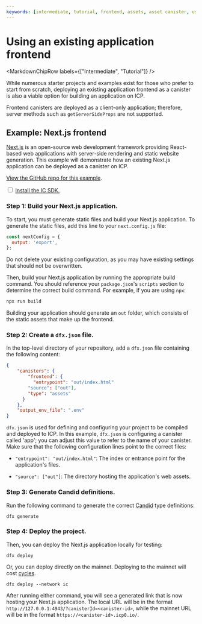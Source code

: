 ```yaml
---
keywords: [intermediate, tutorial, frontend, assets, asset canister, use existing frontend, existing frontend, application frontends]
---
```



# Using an existing application frontend

<MarkdownChipRow labels={["Intermediate", "Tutorial"]} />

While numerous starter projects and examples exist for those who prefer to start from scratch, deploying an existing application frontend as a canister is also a viable option for building an application on ICP.

Frontend canisters are deployed as a client-only application; therefore, server methods such as `getServerSideProps` are not supported.

## Example: Next.js frontend

[Next.js](https://nextjs.org/) is an open-source web development framework providing React-based web applications with server-side rendering and static website generation. This example will demonstrate how an existing Next.js application can be deployed as a canister on ICP.

[View the GitHub repo for this example](https://github.com/jennifertrin/nextjsicp).

<Tabs>
<TabItem value="prereq" label="Prerequisites" default>

<input type="checkbox"/> <a href="/docs/current/building-dapps/getting-started/install">Install the IC SDK.</a>

</TabItem>
</Tabs>

### Step 1: Build your Next.js application.

To start, you must generate static files and build your Next.js application. To generate the static files, add this line to your `next.config.js` file:

```js
const nextConfig = {
  output: 'export',
};
```

Do not delete your existing configuration, as you may have existing settings that should not be overwritten.

Then, build your Next.js application by running the appropriate build command. You should reference your `package.json`'s `scripts` section to determine the correct build command. For example, if you are using `npx`:

```bash
npx run build
```

Building your application should generate an `out` folder, which consists of the static assets that make up the frontend.

### Step 2: Create a `dfx.json` file.

In the top-level directory of your repository, add a `dfx.json` file containing the following content:

```json
{
    "canisters": {
        "frontend": {
          "entrypoint": "out/index.html"
        "source": ["out"],
        "type": "assets"
      }
    },
    "output_env_file": ".env"
}
```

`dfx.json` is used for defining and configuring your project to be compiled and deployed to ICP. In this example, `dfx.json` is configuring a canister called 'app'; you can adjust this value to refer to the name of your canister. Make sure that the following configuration lines point to the correct files:

- `"entrypoint": "out/index.html"`: The index or entrance point for the application's files.

- `"source": ["out"]`: The directory hosting the application's web assets.

### Step 3: Generate Candid definitions.

Run the following command to generate the correct [Candid](/docs/current/building-dapps/calling-dapps/candid/candid-concepts) type definitions:

```
dfx generate
```

### Step 4: Deploy the project.

Then, you can deploy the Next.js application locally for testing:

```
dfx deploy
```

Or, you can deploy directly on the mainnet. Deploying to the mainnet will cost [cycles](/docs/current/building-dapps/getting-started/tokens-and-cycles).

```
dfx deploy --network ic
```


After running either command, you will see a generated link that is now hosting your Next.js application. The local URL will be in the format `http://127.0.0.1:4943/?canisterId=<canister-id>`, while the mainnet URL will be in the format `https://<canister-id>.icp0.io/`.